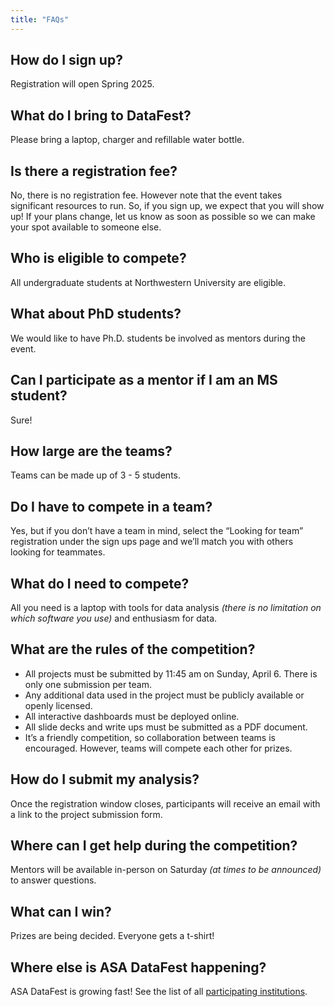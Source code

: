 ```yaml
---
title: "FAQs"
---
```


## How do I sign up?
Registration will open Spring 2025.

## What do I bring to DataFest?
Please bring a laptop, charger and refillable water bottle.

## Is there a registration fee?
No, there is no registration fee. However note that the event takes significant resources to run. So, if you sign up, we expect that you will show up! If your plans change, let us know as soon as possible so we can make your spot available to someone else.

## Who is eligible to compete?
All undergraduate students at Northwestern University are eligible.

## What about PhD students?
We would like to have Ph.D. students be involved as mentors during the event.

## Can I participate as a mentor if I am an MS student?
Sure!

## How large are the teams?
Teams can be made up of 3 - 5 students.

## Do I have to compete in a team?
Yes, but if you don’t have a team in mind, select the “Looking for team” registration under the sign ups page and we’ll match you with others looking for teammates.

## What do I need to compete?
All you need is a laptop with tools for data analysis *(there is no limitation on which software you use)* and enthusiasm for data.

## What are the rules of the competition?
- All projects must be submitted by 11:45 am on Sunday, April 6. There is only one submission per team.
- Any additional data used in the project must be publicly available or openly licensed.
- All interactive dashboards must be deployed online.
- All slide decks and write ups must be submitted as a PDF document.
- It’s a friendly competition, so collaboration between teams is encouraged. However, teams will compete each other for prizes.

## How do I submit my analysis?
Once the registration window closes, participants will receive an email with a link to the project submission form.

## Where can I get help during the competition?
Mentors will be available in-person on Saturday *(at times to be announced)* to answer questions.

## What can I win?
Prizes are being decided. Everyone gets a t-shirt!

## Where else is ASA DataFest happening?
ASA DataFest is growing fast! See the list of all [participating institutions](https://ww2.amstat.org/education/datafest/participants.cfm). 